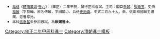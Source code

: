 {{Navbox
|name = 雍正二年甲辰科殿試金榜
|title = 雍正二年（[[1724年]]）甲辰科殿試金榜
|titlestyle = background-color:#FFD700;
|image =
|style = width:100%;text-align:center; 
|groupstyle = text-align:center; background-color:#FFD700;
|liststyle = text-align:center;
|state = {{{state<includeonly>|collapsed</includeonly>}}}
|group1 = 第一甲<br>賜進士及第<br>共3名
|list1 = '''[[陳惪華]]''' - '''[[王安國 (雍正進士)|王安國]]''' - '''[[汪德容]]'''

|group2 = 第二甲<br>賜進士出身<br>共81名
|list2 = [[汪由敦]] - [[王峻 (清朝)|王　峻]] - [[趙大鯨]] - [[李重華 (雍正進士)|李重華]] - [[熊直宋]] - [[徐天麒]] - [[徐延熙]] - [[熊暉吉]] - [[周廷燮]] - [[于枋|-{于}-　枋]]<br>[[吳龍應]] - [[李清植]] - [[吳應枚]] - [[程班|程　班]] - [[开泰 (乌雅氏)|開　泰]] - [[謝朋庚]] - [[劉統勳]] - [[嚴源燾]] - [[畢漣|畢　漣]] - [[諸錦|諸　錦]]<br>[[吳兆雯]] - [[儲元升]] - [[儲龍光]] - [[王廷琬]] - [[陳浩 (雍正進士)|陳　浩]] - [[朱陵|朱　陵]] - [[郭振|郭　振]] - [[吉士 (雍正進士)|吉　士]] - [[尹會一]] - [[應雯|應　雯]]<br>[[胡兟|胡　兟]] - [[薛士中]] - [[蔣振鷺]] - [[呂守曾]] - [[姚璨|姚　璨]] - [[莊敦厚]] - [[陳齊登]] - [[李壽彭]] - [[吳鳴虞]] - [[顧贄|顧　贄]]<br>[[徐煥然|羊煥然]] - [[賈如璽]] - [[徐瑗|徐　瑗]] - [[陳紹芳]] - [[孫揚淦]] - [[呂日登]] - [[陳大玠]] - [[雅爾納]] - [[馮元方]] - [[金名世 (雍正進士)|金名世]]<br>[[鄧澤永]] - [[屠嘉正]] - [[史茂|史　茂]] - [[劉保 (雍正進士)|劉　保]] - [[傅輝文]] - [[沙長祺]] - [[楊士鑑]] - [[鄭拔進]] - [[高景蕃]] - [[李應機]]<br>[[趙鑑遠]] - [[王泰甡]] - [[包濤|包　濤]] - [[顧維鑄]] - [[劉良璧]] - [[岳生夔]] - [[石去浮]] - [[俞荔|俞　荔]] - [[王璵|王　璵]] - [[朱良裘]]<br>[[葉居仁]] - [[吳日燝]] - [[陳暠鑑]] - [[安偲|安　偲]] - [[朱煐|朱　煐]] - [[李之崢]] - [[宋嵩巘]] - [[貴昌|貴　昌]] - [[李國相]] - [[周長發]]<br>[[金銘 (雍正進士)|金　銘]]<span style="color: #FFFFFF;"> - －－－ - －－－ - －－－ - －－－ - －－－ - －－－ - －－－ - －－－ - －－－</span>

|group3 = 第三甲<br>賜同進士出身<br>共216名
|list3 = [[徐立御]] - [[吳祖留]] - [[馮祖悅]] - [[程開業]] - [[曾道亨]] - [[金相|金　相]] - [[陶良瑜]] - [[車栢|車　栢]] - [[饒允服]] - [[恒德|恒　德]]<br>[[龔健颺]] - [[周龍官]] - [[程恂|程　恂]] - [[楊瓚|楊　瓚]] - [[張礨|張　礨]] - [[周家相]] - [[秦伯龍]] - [[丁煌|丁　煌]] - [[郭位 (雍正進士)|郭　位]] - [[陳璟|陳　璟]]<br>[[陳之潗]] - [[邱上峯]] - [[屠應麟]] - [[傅𡒍|傅　{{僻字|𡒍|上聚下土}}]] - [[王文清 (清朝)|王文清]] - [[馬嚴|馬　嚴]] - [[張鍾秀]] - [[謝重燦]] - [[唐之元]] - [[胡南藩]]<br>[[周大璋]] - [[楊鳳然]] - [[唐傳鉎]] - [[潘思榘]] - [[劉廷元]] - [[李子靖]] - [[陳鳳友]] - [[嚴遂成]] - [[徐允年]] - [[阮汝璟]]<br>[[黃在中]] - [[施陽林]] - [[陆培 (雍正进士)|陸　培]] - [[聶蟾宮]] - [[陳綱 (雍正進士)|陳　綱]] - [[李紘|李　紘]] - [[趙立身]] - [[陳慶門]] - [[魏世隆]] - [[祕象震]]<br>[[王建中]] - [[景份|景　份]] - [[劉所說]] - [[陳世翰]] - [[邱軒昂]] - [[陸汝欽]] - [[楊廷爲]] - [[王锡九 (雍正进士)|王錫九]] - [[王德純]] - [[張孝揚]]<br>[[陳慰祖]] - [[朱檠|朱　檠]] - [[曹大隆]] - [[運太|運　太]] - [[李涵|李　涵]] - [[林日煟]] - [[房璋|房　璋]] - [[程錫琮]] - [[何其忠]] - [[趙瑛 (雍正進士)|趙　瑛]]<br>[[方增文]] - [[張忠震]] - [[吳開業]] - [[趙晃|趙　晃]] - [[劉成德]] - [[周大律]] - [[李士傑]] - [[汪壎|汪　壎]] - [[廖必琦]] - [[章台|章　台]]<br>[[鄧世杰]] - [[劉振斯]] - [[色誠|色　誠]] - [[劉幹 (雍正進士)|劉　幹]] - [[張素 (雍正進士)|張　素]] - [[黎楨|黎　楨]] - [[張士璉]] - [[謝鍾齡]] - [[葉潔齊]] - [[程光鉅]]<br>[[陶士倧]] - [[閻廷佶]] - [[阮維誠]] - [[王祚昌]] -[[覺羅祿保]]- [[藺壔|藺　壔]] - [[馮鴻模]] - [[何宗韓]] - [[江允溥]] - [[沈維崧]]<br>[[吳澄清]] - [[任之彥]] - [[王鴻薦]] - [[楊永昇]] - [[蔡澍|蔡　澍]] - [[長庚 (雍正進士)|長　庚]] - [[鹿謙吉]] - [[光成采]] - [[張天保]] - [[胡星|胡　星]]<br>[[徐汝升]] - [[羅經|羅　經]] - [[劉元暉]] - [[何世華]] - [[蠻子 (雍正進士)|蠻　子]] - [[陳沆 (雍正進士)|陳　沆]] - [[夏封泰]] - [[劉重選]] - [[余士依]] - [[伍環|伍　環]]<br>[[蘇作睿]] - [[艾芳|艾　芳]] - [[冷時松]] - [[袁學謨]] - [[葉祝|葉　祝]] - [[武聯馨]] - [[姚夢鯉]] - [[章國錄]] - [[藍正春]] - [[李子吟]]<br>[[文昭|文　昭]] - [[舒兆夔]] - [[駱夢觀]] - [[羅廷猷]] - [[劉世熹]] - [[趙麟趾]] - [[李翔鱗]] - [[蕭啓棟]] - [[李玉璋]] - [[鄭重 (雍正進士)|鄭　重]]<br>[[于凝祺|-{于}-凝祺]] - [[馬光學]] - [[謝寶|謝　寶]] - [[鄭登瀛]] - [[夏之瑚]] - [[陳鳳 (雍正進士)|陳　鳳]] - [[田種玉]] - [[欒瑜|欒　瑜]] - [[李大章 (雍正進士)|李大章]] - [[楊文桂]]<br>[[李廷宋]] - [[王灝|王　灝]] - [[董廷光]] - [[郝霔|郝　霔]] - [[楊如松]] - [[吳希陵]] - [[張復 (雍正進士)|張　復]] - [[趙仕|趙　仕]] - [[劉德成]] - [[楊四奇]]<br>[[張炳題]] - [[梁漢鼎]] - [[宋暲|宋　暲]] - [[文保 (雍正進士)|文　保]] - [[林叢光]] - [[趙耀甲]] - [[鄧鈺|鄧　鈺]] - [[余聖言]] - [[王棫|王　棫]] - [[谷旦|谷　旦]]<br>[[高厚望]] - [[周相 (雍正進士)|周　相]] - [[黎東昂]] - [[徐濟言]] - [[李成龍]] - [[李時 (雍正進士)|李　時]] - [[楊佺|楊　佺]] - [[邱韻|邱　韻]] - [[陳獻可]] - [[周傳昌]]<br>[[李甲第]] - [[趙錫孝]] - [[鄭宜|鄭　宜]] - [[孔傳堂]] - [[單謂|單　謂]] - [[王轍|王　轍]] - [[鄒玉章]] - [[傅鼐|傅　鼐]] - [[舒明|舒　明]] - [[謝志遠]]<br>[[汪作楫]] - [[查克丹]] - [[黃光岳]] - [[安脩德]] - [[郭如岐]] - [[彭心鑑]] - [[張孚至]] - [[燕文僎]] - [[傅百揆]] - [[牟曰笏]]<br>[[武聯鞶]] - [[祝萬章]] - [[屈模|屈　模]] - [[袁志潔]] - [[張聖訓]] - [[徐璉 (清朝)|徐　璉]] - [[尹京衞]] - [[安佑|安　佑]] - [[岱金|岱　金]] - [[魏希范]]<br>[[吳天鋕]] - [[暢于熊|暢-{于}-熊]] - [[趙士麟]] - [[宋汝梅]] - [[王溥 (雍正進士)|王　溥]] - [[張泰基]]<span style="color: #FFFFFF;"> - －－－ - －－－ - －－－ - －－－</span>
|belowstyle = text-align: center; background-color:#FFD700;
|below='''前一科：[[Template:雍正元年癸卯恩科殿試金榜|雍正元年癸卯恩科]]　'''·'''　後一科：[[Template:雍正五年丁未科殿試金榜|雍正五年丁未科]]'''<br>'''同科進士：[[Template:雍正二年甲辰科武殿試金榜|雍正二年甲辰武科]]'''
}}
[[Category:雍正二年甲辰科進士]]
<noinclude>
[[Category:雍正二年甲辰科進士| ]]
[[Category:清朝進士模板]]
*<small>[[福格]]《[[聽雨叢談]]·[[s:聽雨叢談/卷09|卷九]]》：（雍正）二年甲辰，補行正科會試。主司：閣臣[[朱軾]]、[[張廷玉]]、吏侍[[福敏]]（字龍翰。原名傅敏，字湘隣。）、兵侍[[史貽直]]。中式二百九十人。朱、張兩相國聯主禮闈，恩眷罕比。
*本科[[張泰基]]未參加殿試，為'''欽賜進士'''。</small></noinclude>